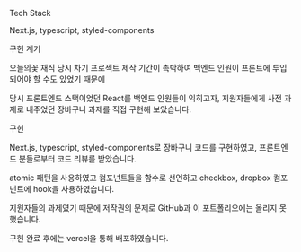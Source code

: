 
<SubTitle>Tech Stack</SubTitle>
<br/>

Next.js, typescript, styled-components
<br/>

<SubTitle>구현 계기</SubTitle>
<br/>

오늘의꽃 재직 당시 차기 프로젝트 제작 기간이 촉박하여 백엔드 인원이 프론트에 투입되어야 할 수도 있었기 때문에

당시 프론트엔드 스택이었던 React를 백엔드 인원들이 익히고자, 지원자들에게 사전 과제로 내주었던 장바구니 과제를 직접 구현해 보았습니다.
<br/>

<SubTitle>구현</SubTitle>
<br/>

Next.js, typescript, styled-components로 장바구니 코드를 구현하였고, 프론트엔드 분들로부터 코드 리뷰를 받았습니다.

atomic 패턴을 사용하였고 컴포넌트들을 함수로 선언하고 checkbox, dropbox 컴포넌트에 hook을 사용하였습니다.

지원자들의 과제였기 때문에 저작권의 문제로 GitHub과 이 포트폴리오에는 올리지 못했습니다.

구현 완료 후에는 vercel을 통해 배포하였습니다.
